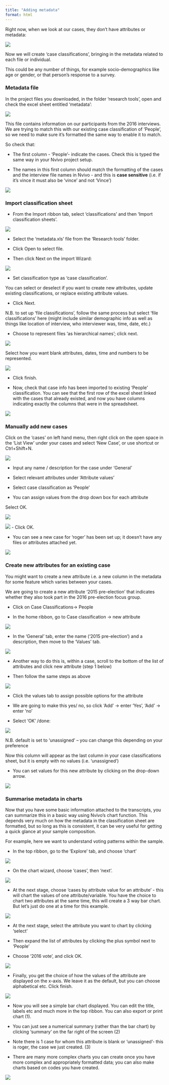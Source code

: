 ```yaml
---
title: "Adding metadata"
format: html
---
```


Right now, when we look at our cases, they don't have attributes or metadata: 

![](images/case no attribute.png)

Now we will create ‘case classifications’, bringing in the metadata related to each file or individual. 

This could be any number of things, for example socio-demographics like age or gender, or that person's response to a survey. 

### Metadata file 

In the project files you downloaded, in the folder 'research tools', open and check the excel sheet entitled ‘metadata’: 

![](images/metadata.png)

This file contains information on our participants from the 2016 interviews. We are trying to match this with our existing case classification of ‘People’, so we need to make sure it's formatted the same way to enable it to match. 

So check that: 

-	The first column - 'People'- indicate the cases. Check this is typed the same way in your Nvivo project setup. 


- The names in this first column should match the formatting of the cases and the interview file names in Nvivo - and this is **case sensitive** (i.e. if it's vince it must also be 'vince' and not 'Vince') 

![](images/check metadata format.png)



### Import classification sheet

- From the Import ribbon tab, select ‘classifications’ and then ‘Import classification sheets’. 

![](images/Import classification sheet.png)

- Select the ‘metadata.xls’ file from the ‘Research tools’ folder. 

- Click Open to select file. 

- Then click Next on the import Wizard:  

![](images/Import classification wizard.png)


- Set classification type as ‘case classification’.

You can select or deselect if you want to create new attributes, update existing classifications, or replace existing attribute values. 

- Click Next. 

N.B. to set up ‘file classifications’, follow the same process but select ‘file classifications’ here (might include similar demographic info as well as things like location of interview, who interviewer was, time, date, etc.)

- Choose to represent files ‘as hierarchical names’; click next.

![](images/class wizard step 3.png)


Select how you want blank attributes, dates, time and numbers to be represented. 

![](images/class wizard 4.png)

- Click finish.

- Now, check that case info has been imported to existing ‘People’ classification. You can see that the first row of the excel sheet linked with the cases that already existed, and now you have columns indicating exactly the columns that were in the spreadsheet. 

![](images/check class classification.png)



### Manually add new cases 

Click on the 'cases' on left hand menu, then right click on the open space in the ‘List View’ under your cases and select ‘New Case', or use shortcut or Ctrl+Shift+N. 

![](images/new case.png)

- Input any name / description for the case under ‘General’ 

- Select relevant attributes under ‘Attribute values’

- Select case classification as ‘People’ 

-	You can assign values from the drop down box for each attribute

Select OK. 

![](images/new case 2.png)

![](images/new case 4.png)
- Click OK. 

- You can see a new case for 'roger' has been set up; it doesn't have any files or attributes attached yet. 

![](images/roger case.png)

### Create new attributes for an existing case 

You might want to create a new attribute i.e. a new column in the metadata for some feature which varies between your cases. 

We are going to create a new attribute ‘2015 pre-election’ that indicates whether they also took part in the 2016 pre-election focus group. 

- Click on Case Classifications-> People 

- In the home ribbon, go to Case classification -> new attribute

![](images/new attribute 1.png)

- In the ‘General’ tab, enter the name ('2015 pre-election’) and a description, then move to the ‘Values’ tab. 


![](images/new attribute pop up.png)

- Another way to do this is, within a case, scroll to the bottom of the list of attributes and click new attribute (step 1 below)

- Then follow the same steps as above 

![](images/new attribute 2.png)


- Click the values tab to assign possible options for the attribute 

- We are going to make this yes/ no, so click ‘Add’ -> enter ‘Yes’, 'Add' -> enter 'no' 

- Select ‘OK’ /done: 

![](images/new attribute pop up 2.png)

N.B. default is set to ‘unassigned’ – you can change this depending on your preference

Now this column will appear as the last column in your case classifications sheet, but it is empty with no values (i.e. 'unassigned')

- You can set values for this new attribute by clicking on the drop-down arrow. 

![](images/new attribute show 1.png)

### Summarise metadata in charts 

Now that you have some basic information attached to the transcripts, you can summarize this in a basic way using Nvivo's chart function. This depends very much on how the metadata in the classification sheet are formatted, but so long as this is consistent, it can be very useful for getting a quick glance at your sample composition. 

For example, here we want to understand voting patterns within the sample. 

- In the top ribbon, go to the 'Explore' tab, and choose 'chart'

![](images/chart case 1.png)

- On the chart wizard, choose 'cases', then 'next'. 

![](images/chart case 2.png)

- At the next stage, choose 'cases by attribute value for an attribute' - this will chart the values of one attribute/variable. You have the choice to chart two attributes at the same time, this will create a 3 way bar chart. But let's just do one at a time for this example. 

![](images/chart case 3.png)

- At the next stage, select the attribute you want to chart by clicking 'select' 

- Then expand the list of attributes by clicking the plus symbol next to 'People' 

- Choose '2016 vote', and click OK. 


![](images/chart case 4.png)

- Finally, you get the choice of how the values of the attribute are displayed on the x-axis. We leave it as the default, but you can choose alphabetical etc. Click finish. 

![](images/chart case 5.png)

- Now you will see a simple bar chart displayed. You can edit the title, labels etc and much more in the top ribbon. You can also export or print chart (1). 

- You can just see a numerical summary (rather than the bar chart) by clicking 'summary' on the far right of the screen (2)

- Note there is 1 case for whom this attribute is blank or 'unassigned'- this is roger, the case we just created. (3) 

- There are many more complex charts you can create once you have more complex and appropriately formatted data; you can also make charts based on codes you have created. 

![](images/chart case 6.png)
